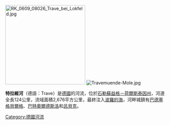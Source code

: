 [[Image:RK_0609_08026_Trave_bei_Lokfeld.jpg|250px]]
[[Image:Travemuende-Mole.jpg|thumb]]

{{Coord|53|57|39|N|10|53|14|E|display=title}}

'''特拉維河'''（德語：Trave）是[[德國|德國]]的河流，位於[[石勒蘇益格－荷爾斯泰因州|石勒蘇益格－荷爾斯泰因州]]，河道全長124公里，流域面積2,676平方公里，最終注入[[波羅的海|波羅的海]]，河畔城鎮有[[巴德塞格貝爾格|巴德塞格貝爾格]]、[[巴特奧爾德斯洛|巴特奧爾德斯洛]]和[[呂貝克|呂貝克]]。

{{Authority control}}
{{Germany-geo-stub}}
[[Category:德國河流|Category:德國河流]]